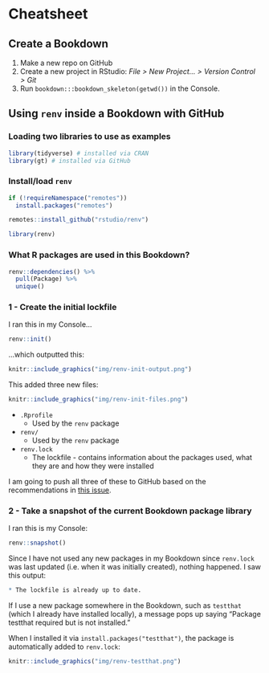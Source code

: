 # Cheatsheet {#cheatsheet}


## Create a Bookdown

1. Make a new repo on GitHub
1. Create a new project in RStudio: *File > New Project... > Version Control > Git*
1. Run `bookdown:::bookdown_skeleton(getwd())` in the Console.

## Using `renv` inside a Bookdown with GitHub

### Loading two libraries to use as examples

```r
library(tidyverse) # installed via CRAN
library(gt) # installed via GitHub
```

### Install/load `renv`

```r
if (!requireNamespace("remotes"))
  install.packages("remotes")

remotes::install_github("rstudio/renv")
```

```r
library(renv)
```

### What R packages are used in this Bookdown?

```r
renv::dependencies() %>% 
  pull(Package) %>% 
  unique()
```

### 1 - Create the initial lockfile

I ran this in my Console...

```r
renv::init()
```

...which outputted this:

```r
knitr::include_graphics("img/renv-init-output.png")
```

This added three new files:

```r
knitr::include_graphics("img/renv-init-files.png")
```

* `.Rprofile`
  + Used by the `renv` package
* `renv/`
  + Used by the `renv` package
* `renv.lock`
  + The lockfile - contains information about the packages used, what they are and how they were installed

I am going to push all three of these to GitHub based on the recommendations in [this issue](https://github.com/rstudio/renv/issues/74). 

### 2 - Take a snapshot of the current Bookdown package library

I ran this is my Console:

```r
renv::snapshot()
```

Since I have not used any new packages in my Bookdown since `renv.lock` was last updated (i.e. when it was initially created), nothing happened. I saw this output:

```r
* The lockfile is already up to date.
```

If I use a new package somewhere in the Bookdown, such as `testthat` (which I already have installed locally), a message pops up saying "Package testthat required but is not installed."

When I installed it via `install.packages("testthat")`, the package is automatically added to `renv.lock`:

```r
knitr::include_graphics("img/renv-testthat.png")
```







